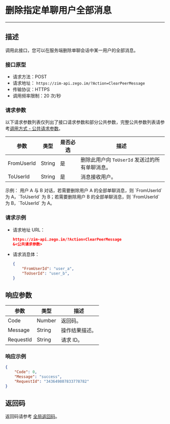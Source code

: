 

# 删除指定单聊用户全部消息

---

## 描述

调用此接口，您可以在服务端删除单聊会话中某一用户的全部消息。

### 接口原型
- 请求方法：POST
- 请求地址： `https://zim-api.zego.im/?Action=ClearPeerMessage`
- 传输协议：HTTPS
- 调用频率限制：20 次/秒

### 请求参数

以下请求参数列表仅列出了接口请求参数和部分公共参数，完整公共参数列表请参考[调用方式 - 公共请求参数](./../Accessing%20Server%20APIs.mdx#公共请求参数)。

| 参数 | 类型 | 是否必选 | 描述 |
|------|------|----------|------|
| FromUserId | String | 是 | 删除此用户向 `ToUserId` 发送过的所有单聊消息。 |
| ToUserId | String | 是 | 消息接收用户。 |

<Note title="说明">
示例：  
用户 A 与 B 对话，若需要删除用户 A 的全部单聊消息，则 `FromUserId` 为 A，`ToUserId` 为 B；若需要删除用户 B 的全部单聊消息，则 `FromUserId` 为 B，`ToUserId` 为  A。
</Note>

### 请求示例

- 请求地址 URL：

  ```json
  https://zim-api.zego.im/?Action=ClearPeerMessage
  &<公共请求参数>
  ```

- 请求消息体：
  ```json
  {
      "FromUserId": "user_a",
      "ToUserId": "user_b",
  }
  ```
  
## 响应参数
| 参数 | 类型 | 描述 |
|------|------|------|
| Code | Number | 返回码。 |
| Message | String | 操作结果描述。 |
| RequestId | String | 请求 ID。 |

### 响应示例

```json
{
    "Code": 0,
    "Message": "success",
    "RequestId": "343649807833778782"
}
```

## 返回码

返回码请参考 [全局返回码](../Return%20codes.mdx)。